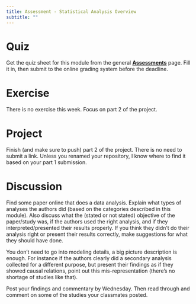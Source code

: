 ```yaml
---
title: Assessment - Statistical Analysis Overview
subtitle: ""
---
```


# Quiz

Get the quiz sheet for this module from the general
[**Assessments**](../../courseinfo/assessments-overview.qmd) page. Fill it
in, then submit to the online grading system before the deadline.

# Exercise

There is no exercise this week. Focus on part 2 of the project.

# Project

Finish (and make sure to push) part 2 of the project. There is no need
to submit a link. Unless you renamed your repository, I know where to
find it based on your part 1 submission.

# Discussion

Find some paper online that does a data analysis. Explain what types of
analyses the authors did (based on the categories described in this
module). Also discuss what the (stated or not stated) objective of the
paper/study was, if the authors used the right analysis, and if they
interpreted/presented their results properly. If you think they didn't
do their analysis right or present their results correctly, make
suggestions for what they should have done.

You don't need to go into modeling details, a big picture description is
enough. For instance if the authors clearly did a secondary analysis
collected for a different purpose, but present their findings as if they
showed causal relations, point out this mis-representation (there's no
shortage of studies like that).

Post your findings and commentary by Wednesday. Then read through and
comment on some of the studies your classmates posted.
